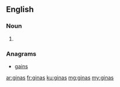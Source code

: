 ==English==

===Noun===
{{head|en}}

# {{plural of|gina}}

===Anagrams===
* [[gains#English|gains]]

[[ar:ginas]]
[[fr:ginas]]
[[ku:ginas]]
[[mg:ginas]]
[[my:ginas]]